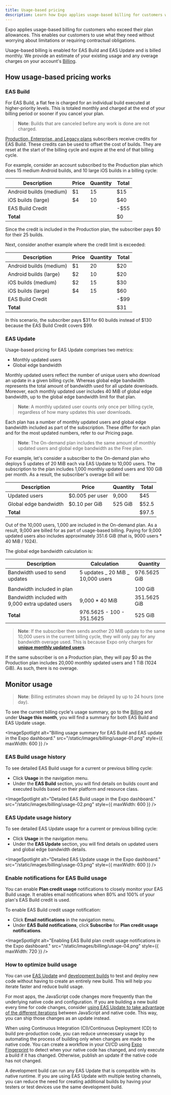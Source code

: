```yaml
---
title: Usage-based pricing
description: Learn how Expo applies usage-based billing for customers who exceed their plan limits and how to monitor your EAS Build usage.
---
```



Expo applies usage-based billing for customers who exceed their plan allowances. This enables our customers to use what they need without worrying about limitations or requiring contractual obligations.

Usage-based billing is enabled for EAS Build and EAS Update and is billed monthly. We provide an estimate of your existing usage and any overage charges on your account's [Billing](https://expo.dev/settings/billing).

## How usage-based pricing works

### EAS Build

For EAS Build, a flat fee is charged for an individual build executed at higher-priority levels. This is totaled monthly and charged at the end of your billing period or sooner if you cancel your plan.

> **Note**: Builds that are canceled before any work is done are not charged.

[Production, Enterprise, and Legacy plans](/billing/plans/#plans) subscribers receive credits for EAS Build. These credits can be used to offset the cost of builds. They are reset at the start of the billing cycle and expire at the end of that billing cycle.

For example, consider an account subscribed to the Production plan which does 15 medium Android builds, and 10 large iOS builds in a billing cycle:

| Description             | Price | Quantity | Total |
| ----------------------- | ----- | -------- | ----- |
| Android builds (medium) | $1    | 15       | $15   |
| iOS builds (large)      | $4    | 10       | $40   |
| EAS Build Credit        |       |          | -$55  |
| **Total**               |       |          | $0    |

Since the credit is included in the Production plan, the subscriber pays $0 for their 25 builds.

Next, consider another example where the credit limit is exceeded:

| Description             | Price | Quantity | Total |
| ----------------------- | ----- | -------- | ----- |
| Android builds (medium) | $1    | 20       | $20   |
| Android builds (large)  | $2    | 10       | $20   |
| iOS builds (medium)     | $2    | 15       | $30   |
| iOS builds (large)      | $4    | 15       | $60   |
| EAS Build Credit        |       |          | -$99  |
| **Total**               |       |          | $31   |

In this scenario, the subscriber pays $31 for 60 builds instead of $130 because the EAS Build Credit covers $99.

<BoxLink
  title="Pricing schedule"
  description="Visit our pricing page for more information on the pricing schedule for supported build platforms and the available resource classes."
  href="https://expo.dev/pricing"
  Icon={CreditCard02Icon}
/>

### EAS Update

Usage-based pricing for EAS Update comprises two metrics:

- Monthly updated users
- Global edge bandwidth

Monthly updated users reflect the number of unique users who download an update in a given billing cycle. Whereas global edge bandwidth represents the total amount of bandwidth used for all update downloads. Moreover, each monthly updated user includes 40 MiB of global edge bandwidth, up to the global edge bandwidth limit for that plan.

> **Note**: A monthly updated user counts only once per billing cycle, regardless of how many updates this user downloads.

Each plan has a number of monthly updated users and global edge bandwidth included as part of the subscription. These differ for each plan and for the most updated numbers, refer to our Pricing page.

> **Note**: The On-demand plan includes the same amount of monthly updated users and global edge bandwidth as the Free plan.

For example, let's consider a subscriber to the On-demand plan who deploys 5 updates of 20 MiB each via EAS Update to 10,000 users. The subscription to the plan includes 1,000 monthly updated users and 100 GiB per month. As a result, the subscriber's overage bill will be:

| Description           | Price           | Quantity | Total |
| --------------------- | --------------- | -------- | ----- |
| Updated users         | $0.005 per user | 9,000    | $45   |
| Global edge bandwidth | $0.10 per GiB   | 525 GiB  | $52.5 |
| **Total**             |                 |          | $97.5 |

Out of the 10,000 users, 1,000 are included in the On-demand plan. As a result, 9,000 are billed for as part of usage-based billing. Paying for 9,000 updated users also includes approximately 351.6 GiB (that is, 9000 users \* 40 MiB / 1024).

The global edge bandwidth calculation is:

| Description                                       | Calculation                       | Quantity     |
| ------------------------------------------------- | --------------------------------- | ------------ |
| Bandwidth used to send updates                    | 5 updates _ 20 MiB _ 10,000 users | 976.5625 GiB |
|                                                   |
| Bandwidth included in plan                        |                                   | 100 GiB      |
| Bandwidth included with 9,000 extra updated users | 9,000 \* 40 MiB                   | 351.5625 GiB |
| **Total**                                         | 976.5625 - 100 - 351.5625         | 525 GiB      |

> **Note**: If the subscriber then sends another 20 MiB update to the same 10,000 users in the current billing cycle, they will only pay for any bandwidth overage used. This is because Expo only charges for [**unique monthly updated users**](/eas-update/faq/#how-are-monthly-updated-users-counted-for-a-billing-cycle).

If the same subscriber is on a Production plan, they will pay $0 as the Production plan includes 20,000 monthly updated users and 1 TiB (1024 GiB). As such, there is no overage.

## Monitor usage

> **Note**: Billing estimates shown may be delayed by up to 24 hours (one day).

To see the current billing cycle's usage summary, go to the [Billing](https://expo.dev/settings/billing) and under **Usage this month**, you will find a summary for both EAS Build and EAS Update usage.

<ImageSpotlight
  alt="Billing usage summary for EAS Build and EAS update in the Expo dashboard."
  src="/static/images/billing/usage-01.png"
  style={{ maxWidth: 600 }}
/>

### EAS Build usage history

To see detailed EAS Build usage for a current or previous billing cycle:

- Click **Usage** in the navigation menu.
- Under the **EAS Build** section, you will find details on builds count and executed builds based on their platform and resource class.

<ImageSpotlight
  alt="Detailed EAS Build usage in the Expo dashboard."
  src="/static/images/billing/usage-02.png"
  style={{ maxWidth: 600 }}
/>

### EAS Update usage history

To see detailed EAS Update usage for a current or previous billing cycle:

- Click **Usage** in the navigation menu.
- Under the **EAS Update** section, you will find details on updated users and global edge bandwidth details.

<ImageSpotlight
  alt="Detailed EAS Update usage in the Expo dashboard."
  src="/static/images/billing/usage-03.png"
  style={{ maxWidth: 600 }}
/>

### Enable notifications for EAS Build usage

You can enable **Plan credit usage** notifications to closely monitor your EAS Build usage. It enables email notifications when 80% and 100% of your plan's EAS Build credit is used.

To enable EAS Build credit usage notification:

- Click **Email notifications** in the navigation menu.
- Under **EAS Build notifications**, click **Subscribe** for **Plan credit usage notifications**.

<ImageSpotlight
  alt="Enabling EAS Build plan credit usage notifications in the Expo dashboard."
  src="/static/images/billing/usage-04.png"
  style={{ maxWidth: 720 }}
/>

### How to optimize build usage

You can use [EAS Update](/eas-update/introduction/) and [development builds](/develop/development-builds/introduction/) to test and deploy new code without having to create an entirely new build. This will help you iterate faster and reduce build usage.

For most apps, the JavaScript code changes more frequently than the underlying native code and configuration. If you are building a new build every time for code changes, consider [using EAS Update to take advantage of the different iterations](/eas-update/how-it-works/) between JavaScript and native code. This way, you can ship those changes as an update instead.

When using Continuous Integration (CI)/Continuous Deployment (CD) to build pre-production code, you can reduce unnecessary usage by automating the process of building only when changes are made to the native code. You can create a workflow in your CI/CD using [Expo Fingerprint](https://expo.dev/blog/fingerprint-your-native-runtime) to detect when your native code has changed, and only execute a build if it has changed. Otherwise, publish an update if the native code has not changed.

A development build can run any EAS Update that is compatible with its native runtime. If you are using EAS Update with multiple testing channels, you can reduce the need for creating additional builds by having your testers or test devices use the same development build.
